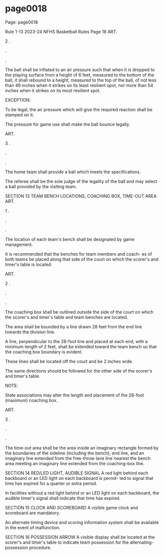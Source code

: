 
# page0018

Page: page0018

Rule 1-13 2023-24 NFHS Basketball Rules Page 16 ART.

2 .

.

.

The ball shall be inflated to an air pressure such that when it is dropped to the playing surface from a height of 6 feet, measured to the bottom of the ball, it shall rebound to a height, measured to the top of the ball, of not less than 49 inches when it strikes on its least resilient spot, nor more than 54 inches when it strikes on its most resilient spot.

EXCEPTION:

To be legal, the air pressure which will give the required reaction shall be stamped on it.

The pressure for game use shall make the ball bounce legally.

ART.

3 .

.

.

The home team shall provide a ball which meets the specifications.

The referee shall be the sole judge of the legality of the ball and may select a ball provided by the visiting team.

SECTION 13 TEAM BENCH LOCATIONS, COACHING BOX, TIME-OUT AREA ART.

1 .

.

.

The location of each team's bench shall be designated by game management.

It is recommended that the benches for team members and coach- es of both teams be placed along that side of the court on which the scorer's and timer's table is located.

ART.

2 .

.

.

The coaching box shall be outlined outside the side of the court on which the scorer's and timer's table and team benches are located.

The area shall be bounded by a line drawn 28 feet from the end line towards the division line.

A line, perpendicular to the 28-foot line and placed at each end, with a minimum length of 2 feet, shall be extended toward the team bench so that the coaching box boundary is evident.

These lines shall be located off the court and be 2 inches wide.

The same directions should be followed for the other side of the scorer's and timer's table.

NOTE:

State associations may alter the length and placement of the 28-foot (maximum) coaching box.

ART.

3 .

.

.

The time-out area shall be the area inside an imaginary rectangle formed by the boundaries of the sideline (including the bench), end line, and an imaginary line extended from the free-throw lane line nearest the bench area meeting an imaginary line extended from the coaching-box line.

SECTION 14 RED/LED LIGHT, AUDIBLE SIGNAL A red light behind each backboard or an LED light on each backboard is permit- ted to signal that time has expired for a quarter or extra period.

In facilities without a red light behind or an LED light on each backboard, the audible timer's signal shall indicate that time has expired.

SECTION 15 CLOCK AND SCOREBOARD A visible game clock and scoreboard are mandatory.

An alternate timing device and scoring information system shall be available in the event of malfunction.

SECTION 16 POSSESSION ARROW A visible display shall be located at the scorer's and timer's table to indicate team possession for the alternating-possession procedure.
  